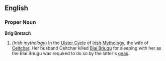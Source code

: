 ==English==

===Proper Noun===
'''Brig Bretach'''

#(''Irish mythology'') In the [[Ulster Cycle]] of [[Irish Mythology]], the wife of [[Celtchar]].  Her husband Celtchar killed [[Blaí Briugu]] for sleeping with her as the Blaí Briugu was required to do so by the latter's [[geas]].